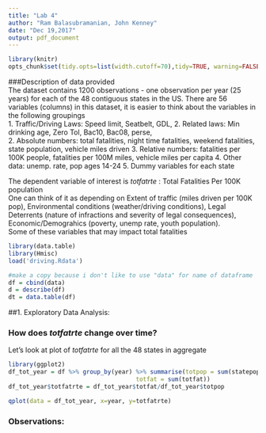 ```yaml
---
title: "Lab 4"
author: "Ram Balasubramanian, John Kenney"
date: "Dec 19,2017"
output: pdf_document
---
```


```r
library(knitr)
opts_chunk$set(tidy.opts=list(width.cutoff=70),tidy=TRUE, warning=FALSE, options(digits = 4))
```

###Description of data provided  
The dataset contains 1200 observations - one observation per year (25 years) for each of the 48 contiguous states in the US. There are 56 variables (columns) in this dataset, it is easier to think about the variables in the following groupings  
1. Traffic/Driving Laws:  Speed limit, Seatbelt, GDL, 
2. Related laws:  Min drinking age, Zero Tol, Bac10, Bac08, perse,  
2. Absolute numbers: total fatalities, night time fatalities, weekend fatalities, state population, vehicle miles driven
3. Relative numbers: fatalities per 100K people, fatalities per 100M miles, vehicle miles per capita
4. Other data: unemp. rate, pop ages 14-24
5. Dummy variables for each state

The dependent variable of interest is $totfatrte$ : Total Fatalities Per 100K population  
One can think of it as depending on Extent of traffic (miles driven per 100K pop), Environmental conditions (weather/driving conditions), Legal Deterrents (nature of infractions and severity of legal consequences),  Economic/Demograhics (poverty, unemp rate, youth population).  
Some of these variables that may impact total fatalities


```r
library(data.table)
library(Hmisc)
load('driving.Rdata')

#make a copy because i don't like to use "data" for name of dataframe
df = cbind(data)
d = describe(df)
dt = data.table(df)

```
##1. Exploratory Data Analysis:

### How does $totfatrte$  change over time?  
Let's look at plot of $totfatrte$ for all the 48 states in aggregate  


```r
library(ggplot2)
df_tot_year = df %>% group_by(year) %>% summarise(totpop = sum(statepop), 
                                    totfat = sum(totfat))
df_tot_year$totfatrte = df_tot_year$totfat/df_tot_year$totpop

qplot(data = df_tot_year, x=year, y=totfatrte)

```
### Observations:
